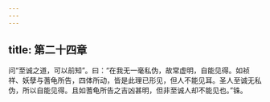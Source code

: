```yaml
---
---
---
```

title: 第二十四章
---







问“至诚之道，可以前知”。曰：“在我无一毫私伪，故常虚明，自能见得。如祯祥、妖孽与蓍龟所告，四体所动，皆是此理已形见，但人不能见耳。圣人至诚无私伪，所以自能见得。且如蓍龟所告之吉凶甚明，但非至诚人却不能见也。”铢。